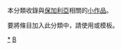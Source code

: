 {{Hiddencat}}
{{Catnav|頁面分類|地理|国家|欧洲国家|保加利亚}}
{{Catnav|頁面分類|…|保加利亚}}
{{Catnav|頁面分類|维基百科|维基百科维护|小作品|小作品类别}}
本分類收錄與[[保加利亞|保加利亞]]相關的[[Wikipedia:小作品|小作品]]。

要將條目加入此分類中，請使用'''{{tl|Bulgaria-stub}}'''或'''{{tl|保加利亞小作品}}'''模板。

[[Category:保加利亞|*]]
[[Category:欧洲小作品|B]]